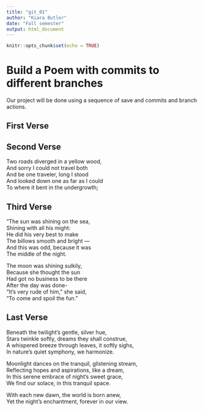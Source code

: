 ```yaml
---
title: "git_01"
author: "Kiara Butler"
date: "Fall semester"
output: html_document
---
```


```r
knitr::opts_chunk$set(echo = TRUE)
```
# Build a Poem with commits to different branches
Our project will be done using a sequence of save and commits and branch actions.
<!-- Do not modify or change any text in "!--" bracketed areas such as this --- these are instructions to
you, if you change any of this the git program will notice it and compromise your git merging strategy !-->

## First Verse 
<!--Put the first five lines of a poem by Lewis Carrol in this section!-->

## Second Verse
<!--Put the first five lines of a poem by Robert Frost here!-->
Two roads diverged in a yellow wood,          
And sorry I could not travel both          
And be one traveler, long I stood         
And looked down one as far as I could             
To where it bent in the undergrowth;                
             
## Third Verse
<!--Put the first two verses of The Walrus and the Carpenter here!-->
"The sun was shining on the sea,                       
Shining with all his might:               
He did his very best to make                 
      The billows smooth and bright —                    
And this was odd, because it was                     
      The middle of the night.                       

The moon was shining sulkily,              
      Because she thought the sun               
Had got no business to be there                   
      After the day was done-                 
"It's very rude of him," she said,                 
      "To come and spoil the fun."                     
       
## Last Verse
<!--Put a short poem you created using chatGPT of 20 to 30 lines,here!-->
Beneath the twilight's gentle, silver hue,                    
Stars twinkle softly, dreams they shall construe,               
A whispered breeze through leaves, it softly sighs,               
In nature's quiet symphony, we harmonize.            
   
Moonlight dances on the tranquil, glistening stream,            
Reflecting hopes and aspirations, like a dream,            
In this serene embrace of night's sweet grace,           
We find our solace, in this tranquil space.              

With each new dawn, the world is born anew,                       
Yet the night's enchantment, forever in our view.                   
         
